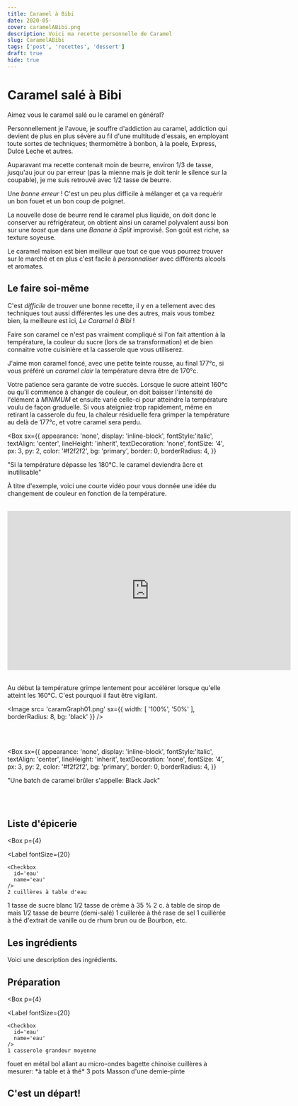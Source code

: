 ```yaml
---
title: Caramel à Bibi
date: 2020-05-
cover: caramelABibi.png
description: Voici ma recette personnelle de Caramel
slug: CaramelABibi
tags: ['post', 'recettes', 'dessert']
draft: true
hide: true
---
```


# Caramel salé à **Bibi**

Aimez vous le caramel salé ou le caramel en général?


Personnellement je l'avoue, je souffre d'addiction au caramel, addiction qui devient de plus en plus sévère au fil d'une multitude d'essais, en employant toute sortes de techniques; thermomètre à bonbon, à la poele, Express, Dulce Leche et autres.

Auparavant ma recette contenait moin de beurre, environ 1/3 de tasse, jusqu'au jour ou par erreur (pas la mienne mais je doit tenir le silence sur la coupable), je me suis retrouvé avec 1/2 tasse de beurre.

Une *bonne erreur* ! C'est un peu plus difficile à mélanger et ça va requérir un bon fouet et un bon coup de poignet.

La nouvelle dose de beurre rend le caramel plus liquide, on doit donc le conserver au réfrigérateur, on obtient ainsi un caramel polyvalent aussi bon sur une *toast* que dans une *Banane à Split* improvisé. Son goût est riche, sa texture soyeuse.

Le caramel maison est bien meilleur que tout ce que vous pourrez trouver sur le marché et en plus c'est facile à *personnaliser* avec différents alcools et aromates.

## Le faire soi-même

C'est *difficile* de trouver une bonne recette, il y en a tellement avec des techniques tout aussi différentes les une des autres, mais vous tombez bien, la meilleure est ici, *Le Caramel à Bibi* !

Faire son caramel ce n'est pas vraiment compliqué si l'on fait attention à la température, la couleur du sucre (lors de sa transformation) et de bien connaitre votre cuisinière et la casserole que vous utiliserez.

J'aime mon caramel foncé, avec une petite teinte rousse, au final 177°c, si vous préféré un *caramel clair* la température devra être de 170°c.

Votre patience sera garante de votre succès. Lorsque le sucre atteint 160°c ou qu'il commence à changer de couleur, on doit baisser l'intensité de l'élément à *MINIMUM* et ensuite varié celle-ci pour atteindre la température voulu de façon graduelle. Si vous ateigniez  trop rapidement, même en retirant la casserole du feu, la chaleur résiduelle fera grimper la température au delà de 177°c, et votre caramel sera perdu. 


<Box
  sx={{
    appearance: 'none',
    display: 'inline-block',
    fontStyle:'italic',
    textAlign: 'center',
    lineHeight: 'inherit',
    textDecoration: 'none',
    fontSize: '4',
    px: 3,
    py: 2,
    color: '#f2f2f2',
    bg: 'primary',
    border: 0,
    borderRadius: 4,
  }}
  >
  "Si la température dépasse les 180°C. le caramel deviendra âcre et inutilisable"
</Box>

À titre d'exemple, voici une courte vidéo pour vous donnée une idée du changement de couleur en fonction de la température.

<br/>
<iframe src="https://player.vimeo.com/video/418560979" width="640" height="360" frameborder="0" allow="autoplay; fullscreen" allowfullscreen></iframe>

<br/>
<br/>


Au début la température grimpe lentement pour accélérer lorsque qu'elle atteint les 160°C. C'est pourquoi il faut être vigilant.



<Image
  src= 'caramGraph01.png'
  sx={{
    width: [ '100%', '50%' ],
    borderRadius: 8,
    bg: 'black'
  }}
/>

<br/>
<br/>

<Box
  sx={{
    appearance: 'none',
    display: 'inline-block',
    fontStyle:'italic',
    textAlign: 'center',
    lineHeight: 'inherit',
    textDecoration: 'none',
    fontSize: '4',
    px: 3,
    py: 2,
    color: '#f2f2f2',
    bg: 'primary',
    border: 0,
    borderRadius: 4,
  }}
  >
  "Une batch de caramel brûler s'appelle: Black Jack"
</Box>

<br/>
<br/>

## Liste d'épicerie


<Box 
  p={4}
>
  <Label
  fontSize={20}
  >
    <Checkbox
      id='eau'
      name='eau'
    />
    2 cuillères à table d'eau
  </Label>
  <Label
  fontSize={20}
  >
    <Checkbox
      id='sucre'
      name='sucre'
    />
    1 tasse de sucre blanc
  </Label>
  <Label
  fontSize={20}
  >
    <Checkbox
      id='creme'
      name='creme'
    />
	  1/2  tasse de crème à 35 %
  </Label>
  <Label
  fontSize={20}
  >
    <Checkbox
      id='sirop'
      name='sirop'
    />
    2 c. à table de sirop de mais
  </Label>
  <Label 
    fontSize={20}
  > 
    <Checkbox
      id='beurre'
      name='beurre'
    />
    1/2 tasse de beurre (demi-salé)
  </Label>
  <Label
  fontSize={20}
  >
    <Checkbox
      id='sel'
      name='sel'
    />
    1 cuillerée à thé rase de sel
  </Label>
  <Label
  fontSize={20}
  >
    <Checkbox
      id='vanille'
      name='vanille'
    />
    1 cuillérée à thé d'extrait de vanille ou de rhum brun ou de Bourbon, etc.
  </Label>
</Box>

## Les ingrédients

Voici une description des ingrédients.




## Préparation 

<Box 
  p={4}
>
  <Label
  fontSize={20}
  >
    <Checkbox
      id='eau'
      name='eau'
    />
    1 casserole grandeur moyenne
  </Label>
  <Label
  fontSize={20}
  >
    <Checkbox
      id='sucre'
      name='sucre'
    />
    fouet en métal
  </Label>
  <Label
  fontSize={20}
  >
    <Checkbox
      id='creme'
      name='creme'
    />
	bol allant au micro-ondes
  </Label>
  <Label
  fontSize={20}
  >
    <Checkbox
      id='beurre'
      name='beurre'
    />
    bagette chinoise
  </Label>
  <Label
  fontSize={20}
  >
    <Checkbox
      id='sel'
      name='sel'
    />
    cuillères à mesurer: *à table et à thé* 
  </Label>
  <Label
  fontSize={20}
  >
    <Checkbox
      id='vanille'
      name='vanille'
    />
    3 pots Masson d'une demie-pinte
  </Label>
</Box>


## C'est un départ!


